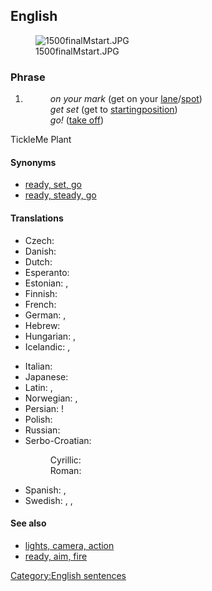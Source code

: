 ==English==

[[Image:1500finalMstart.JPG|thumb]]

===Phrase===
{{en-phrase|[[on]] [[your]] [[mark]], [[get]] [[set]], [[go]]!}}

# {{context|sports|lang=en}} {{non-gloss definition|A three-command start when [[racing]]:}}
#: ''on your mark'' (get on your [[lane]]/[[spot]])
#: ''get set'' (get to [[starting ]][[position]])
#: ''go!'' ([[take off]])
TickleMe Plant

====Synonyms====
* [[ready, set, go]]
* [[ready, steady, go]]

====Translations====
{{rftrans}}
{{trans-top|three-command start of racing}}
* Czech: {{t-|cs|připravit se, pozor, start!}}
* Danish: {{t-|da|klar, parat, start}}
* Dutch: {{t-|nl|op uw plaatsen, klaar, af!}}
* Esperanto: {{t-|eo|atentu, pretu, ek}}
* Estonian: {{t-|et|kohtadele, valmisolla, läks}}, {{t-|et|tähelepanu, valmisolla, läks}}
* Finnish: {{t-|fi|paikoillanne, valmiina, nyt}}
* French: {{t+|fr|à vos marques, prêts, partez}}
* German: {{t+|de|auf die Plätze, fertig, los}}, {{t+|de|Achtung, fertig, los}}
* Hebrew: {{t-|he|למקומות, היכון, צא!|tr=la-mekomot, hikkon, tse!|sc=Hebr}}
* Hungarian: {{t-|hu|felkészülni, vigyázz, rajt}}, {{t-|hu|vigyázz, kész, rajt}}
* Icelandic: {{t-|is|tilbúinn, viðbúinn, af stað|m}}, {{t-|is|tilbúin, viðbúin, af stað|f}}
{{trans-mid}}
* Italian: {{t-|it|pronti, partenza, via!}}
* Japanese: {{t-|ja|位置について、用意、ドン!|tr=ichi-ni tsuite, yōi, don!|sc=Jpan}}
* Latin: {{t-|la|in tuis vestigiis, parāte, īte}}, {{t-|la|parāte, dēstituite, īte}}
* Norwegian: {{t-|no|klar, ferdig, gå}}, {{t-|no|klare, ferdige, gå|p}}
* Persian: {{t-|fa|بجای خود،آماده، حرکت}}!
* Polish: {{t-|pl|na miejsca, gotowi, start!}}
* Russian: {{t-|ru|на старт, внимание, марш!|tr=na stárt, vnimánije, marš!}}
* Serbo-Croatian:
*: Cyrillic: {{t-|sh|припрема, позор, сад!|sc=Cyrl}}
*: Roman: {{t-|sh|priprema, pozor, sad!}}
* Spanish: {{t-|es|en sus marcas, listos, fuera|alt=¡en sus marcas, listos, fuera!}}, {{t-|es|preparados, listos, ya|alt=preparados, listos, ¡ya!}}
* Swedish: {{t-|sv|på era platser, färdiga, gå}}, {{t-|sv|klara, färdiga, gå}}, {{t-|sv|klara, färdiga, kör}}
{{trans-bottom}}

====See also====
* [[lights, camera, action]]
* [[ready, aim, fire]]

[[Category:English sentences]]